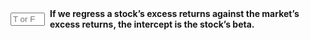 ::: {.question-block}

<form onsubmit="event.preventDefault(); checkAnswerBox('module4_tf_q6','F')" style="display: flex; align-items: center; gap: 8px;">
<input type="text" id="module4_tf_q6" name="module4_tf_q6" maxlength="1" placeholder="T or F" style="width: 55px;" data-correct-answer="F" /> 
<label for="module4_tf_q6"><strong>If we regress a stock’s excess returns against the market’s excess returns, the intercept is the stock’s beta.</strong></label>
</form>

<div id="feedback-module4_tf_q6" class="feedback" data-status="" style="display:none;">
The sentence is FALSE. The intercept represents alpha; beta is the slope of the regression line.
</div>

:::